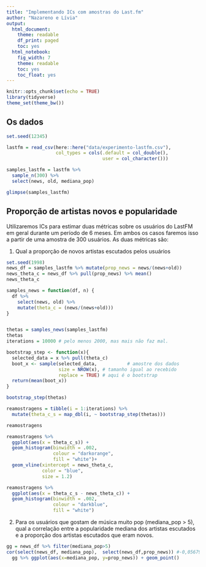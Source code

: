 ```yaml
---
title: "Implementando ICs com amostras do Last.fm"
author: "Nazareno e Lívia"
output:
  html_document:
    theme: readable
    df_print: paged
    toc: yes
  html_notebook:
    fig_width: 7
    theme: readable
    toc: yes
    toc_float: yes
---
```


```r
knitr::opts_chunk$set(echo = TRUE)
library(tidyverse)
theme_set(theme_bw())
```

## Os dados

```r
set.seed(12345)

lastfm = read_csv(here::here("data/experimento-lastfm.csv"), 
                  col_types = cols(.default = col_double(), 
                                   user = col_character()))

samples_lastfm = lastfm %>% 
  sample_n(300) %>% 
  select(news, old, mediana_pop)

glimpse(samples_lastfm)
```

## Proporção de artistas novos e popularidade

Utilizaremos ICs para estimar duas métricas sobre os usuários do LastFM em geral durante um período de 6 meses. Em ambos os casos faremos isso a partir de uma amostra de 300 usuários. As duas métricas são: 

1. Qual a proporção de novos artistas escutados pelos usuários


```r
set.seed(1998)
news_df = samples_lastfm %>% mutate(prop_news = news/(news+old))
news_theta_c = news_df %>% pull(prop_news) %>% mean()
news_theta_c
```

```r
samples_news = function(df, n) {
  df %>%
    select(news, old) %>% 
    mutate(theta_c = (news/(news+old)))
}


thetas = samples_news(samples_lastfm)
thetas
iterations = 10000 # pelo menos 2000, mas mais não faz mal.

bootstrap_step <- function(x){
  selected_data = x %>% pull(theta_c)
  boot_x <- sample(selected_data,           # amostre dos dados
                   size = NROW(x), # tamanho igual ao recebido
                   replace = TRUE) # aqui é o bootstrap
  return(mean(boot_x))
}

bootstrap_step(thetas)

```
```r
reamostragens = tibble(i = 1:iterations) %>% 
  mutate(theta_c_s = map_dbl(i, ~ bootstrap_step(thetas)))

reamostragens
```


```r
reamostragens %>%
  ggplot(aes(x = theta_c_s)) +
  geom_histogram(binwidth = .002,
                 colour = "darkorange",
                 fill = "white")+
  geom_vline(xintercept = news_theta_c,
             color = "blue",
             size = 1.2)

reamostragens %>%
  ggplot(aes(x = theta_c_s - news_theta_c)) +
  geom_histogram(binwidth = .002,
                 colour = "darkblue",
                 fill = "white")
```

2. Para os usuários que gostam de música muito pop (mediana_pop > 5), qual a correlação entre a popularidade mediana dos artistas escutados e a proporção dos artistas escutados que eram novos. 

```r
gg = news_df %>% filter(mediana_pop>5) 
cor(select(news_df, mediana_pop),  select(news_df,prop_news)) #-0,05679804
  gg %>% ggplot(aes(x=mediana_pop, y=prop_news)) + geom_point()



```

